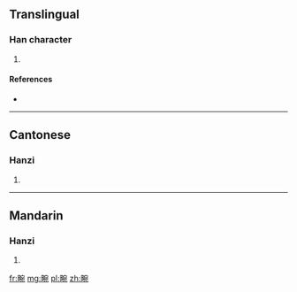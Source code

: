 ==Translingual==

===Han character===
{{Han char|rn=102|rad=田|as=08|sn=13|four=63012|canj=WJNU}}

# {{defn|Han|sort=田08}}

====References====
* {{Han ref|kx=0765.040|dkj=21894|dj=1176.040|hdz=42549.010|uh=7579|ud=30073|bh=DEC4|bd=57028}}

----

==Cantonese==

===Hanzi===
{{yue-hanzi|jyut=jyun2|y=yun2}}

# {{defn|lang=yue|sort=田08}}

----

==Mandarin==

===Hanzi===
{{cmn-hanzi|pin=[[wǎn]] ([[wan3]]), [[yuàn]] ([[yuan4]])|wg=wan<sup>3</sup>, yüan<sup>4</sup>}}

# {{defn|lang=cmn|sort=田08}}

[[fr:畹]]
[[mg:畹]]
[[pl:畹]]
[[zh:畹]]